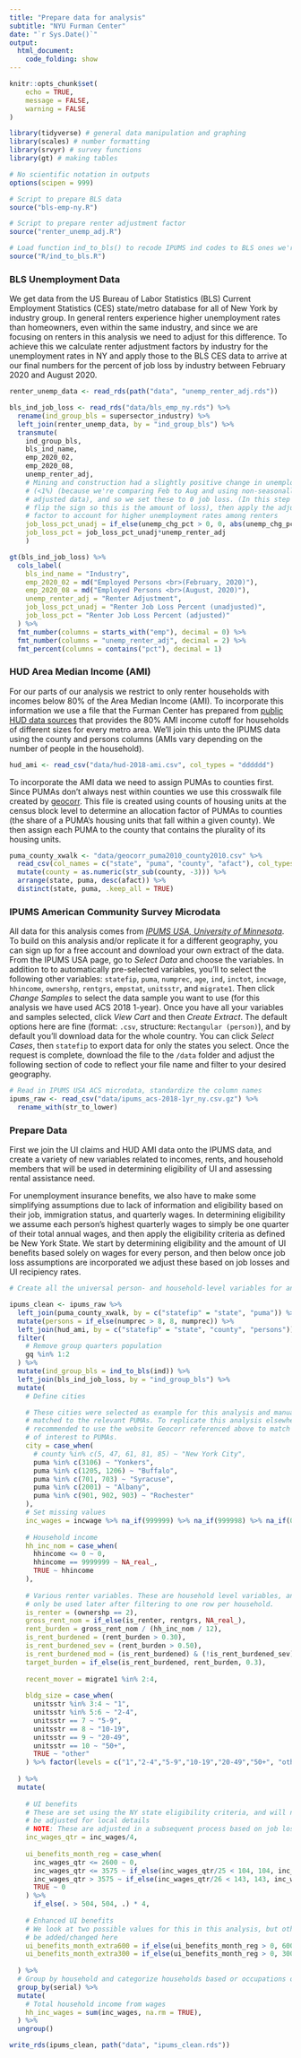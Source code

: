```yaml
---
title: "Prepare data for analysis"
subtitle: "NYU Furman Center"
date: "`r Sys.Date()`"
output: 
  html_document:
    code_folding: show
---
```


```r
knitr::opts_chunk$set(
	echo = TRUE,
	message = FALSE,
	warning = FALSE
)
```

```r
library(tidyverse) # general data manipulation and graphing
library(scales) # number formatting
library(srvyr) # survey functions
library(gt) # making tables

# No scientific notation in outputs
options(scipen = 999)
```


```r
# Script to prepare BLS data
source("bls-emp-ny.R")

# Script to prepare renter adjustment factor
source("renter_unemp_adj.R")

# Load function ind_to_bls() to recode IPUMS ind codes to BLS ones we're using
source("R/ind_to_bls.R")
```

### BLS Unemployment Data

We get data from the US Bureau of Labor Statistics (BLS) Current Employment Statistics (CES) state/metro database for all of New York by industry group. In general renters experience higher unemployment rates than homeowners, even within the same industry, and since we are focusing on renters in this analysis we need to adjust for this difference. To achieve this we calculate renter adjustment factors by industry for the unemployment rates in NY and apply those to the BLS CES data to arrive at our final numbers for the percent of job loss by industry between February 2020 and August 2020.

```r
renter_unemp_data <- read_rds(path("data", "unemp_renter_adj.rds"))

bls_ind_job_loss <- read_rds("data/bls_emp_ny.rds") %>% 
  rename(ind_group_bls = supersector_industry) %>% 
  left_join(renter_unemp_data, by = "ind_group_bls") %>% 
  transmute(
    ind_group_bls,
    bls_ind_name,
    emp_2020_02,
    emp_2020_08,
    unemp_renter_adj,
    # Mining and construction had a slightly positive change in unemployment
    # (<1%) (because we're comparing Feb to Aug and using non-seasonally
    # adjusted data), and so we set these to 0 job loss. (In this step we also
    # flip the sign so this is the amount of loss), then apply the adjustment
    # factor to account for higher unemployment rates among renters
    job_loss_pct_unadj = if_else(unemp_chg_pct > 0, 0, abs(unemp_chg_pct)),
    job_loss_pct = job_loss_pct_unadj*unemp_renter_adj
    )

gt(bls_ind_job_loss) %>% 
  cols_label(
    bls_ind_name = "Industry",
    emp_2020_02 = md("Employed Persons <br>(February, 2020)"),
    emp_2020_08 = md("Employed Persons <br>(August, 2020)"),
    unemp_renter_adj = "Renter Adjustment",
    job_loss_pct_unadj = "Renter Job Loss Percent (unadjusted)",
    job_loss_pct = "Renter Job Loss Percent (adjusted)"
  ) %>% 
  fmt_number(columns = starts_with("emp"), decimal = 0) %>% 
  fmt_number(columns = "unemp_renter_adj", decimal = 2) %>% 
  fmt_percent(columns = contains("pct"), decimal = 1)
```

### HUD Area Median Income (AMI)

For our parts of our analysis we restrict to only renter households with incomes below 80% of the Area Median Income (AMI). To incorporate this information we use a file that the Furman Center has prepared from [public HUD data sources](https://www.huduser.gov/portal/datasets/il.html#2018_data) that provides the 80% AMI income cutoff for households of different sizes for every metro area. We'll join this unto the IPUMS data using the county and persons columns (AMIs vary depending on the number of people in the household). 

```r
hud_ami <- read_csv("data/hud-2018-ami.csv", col_types = "dddddd")
```

To incorporate the AMI data we need to assign PUMAs to counties first. Since PUMAs don't always nest within counties we use this crosswalk file created by [geocorr](http://mcdc.missouri.edu/applications/geocorr2014.html). This file is created using counts of housing units at the census block level to determine an allocation factor of PUMAs to counties (the share of a PUMA's housing units that fall within a given county). We then assign each PUMA to the county that contains the plurality of its housing units.

```r
puma_county_xwalk <- "data/geocorr_puma2010_county2010.csv" %>% 
  read_csv(col_names = c("state", "puma", "county", "afact"), col_types = "ddd____d", skip = 2) %>% 
  mutate(county = as.numeric(str_sub(county, -3))) %>% 
  arrange(state, puma, desc(afact)) %>% 
  distinct(state, puma, .keep_all = TRUE)
```


### IPUMS American Community Survey Microdata

All data for this analysis comes from [_IPUMS USA, University of Minnesota_](https://usa.ipums.org/). To build on this analysis and/or replicate it for a different geography, you can sign up for a free account and download your own extract of the data. From the IPUMS USA page, go to _Select Data_ and choose the variables. In addition to to automatically pre-selected variables, you'll to select the following other variables: `statefip`, `puma`, `numprec`, `age`, `ind`, `inctot`, `incwage`, `hhincome`, `ownershp`, `rentgrs`, `empstat`, `unitsstr`, and `migrate1`. Then click _Change Samples_ to select the data sample you want to use (for this analysis we have used ACS 2018 1-year). Once you have all your variables and samples selected, click _View Cart_ and then _Create Extract_. The default options here are fine (format: `.csv`, structure: `Rectangular (person)`), and by default you'll download data for the whole country. You can click _Select Cases_, then `statefip` to export data for only the states you select. Once the request is complete, download the file to the `/data` folder and adjust the following section of code to reflect your file name and filter to your desired geography.

```r
# Read in IPUMS USA ACS microdata, standardize the column names
ipums_raw <- read_csv("data/ipums_acs-2018-1yr_ny.csv.gz") %>% 
  rename_with(str_to_lower)
```


### Prepare Data

First we join the UI claims and HUD AMI data onto the IPUMS data, and create a variety of new variables related to incomes, rents, and household members that will be used in determining eligibility of UI and assessing rental assistance need. 

For unemployment insurance benefits, we also have to make some simplifying assumptions due to lack of information and eligibility based on their job, immigration status, and quarterly wages. In determining eligibility we assume each person's highest quarterly wages to simply be one quarter of their total annual wages, and then apply the eligibility criteria as defined be New York State. We start by determining eligibility and the amount of UI benefits based solely on wages for every person, and then below once job loss assumptions are incorporated we adjust these based on job losses and UI recipiency rates. 
 
```r
# Create all the universal person- and household-level variables for analysis

ipums_clean <- ipums_raw %>% 
  left_join(puma_county_xwalk, by = c("statefip" = "state", "puma")) %>% 
  mutate(persons = if_else(numprec > 8, 8, numprec)) %>% 
  left_join(hud_ami, by = c("statefip" = "state", "county", "persons")) %>% 
  filter(
    # Remove group quarters population
    gq %in% 1:2 
  ) %>% 
  mutate(ind_group_bls = ind_to_bls(ind)) %>% 
  left_join(bls_ind_job_loss, by = "ind_group_bls") %>% 
  mutate(
    # Define cities

    # These cities were selected as example for this analysis and manually
    # matched to the relevant PUMAs. To replicate this analysis elsewhere it's
    # recommended to use the website Geocorr referenced above to match areas
    # of interest to PUMAs.
    city = case_when(
      # county %in% c(5, 47, 61, 81, 85) ~ "New York City",
      puma %in% c(3106) ~ "Yonkers",
      puma %in% c(1205, 1206) ~ "Buffalo",
      puma %in% c(701, 703) ~ "Syracuse",
      puma %in% c(2001) ~ "Albany",
      puma %in% c(901, 902, 903) ~ "Rochester"
    ),
    # Set missing values
    inc_wages = incwage %>% na_if(999999) %>% na_if(999998) %>% na_if(0),
    
    # Household income
    hh_inc_nom = case_when(
      hhincome <= 0 ~ 0,
      hhincome == 9999999 ~ NA_real_, 
      TRUE ~ hhincome
    ),
  
    # Various renter variables. These are household level variables, and will
    # only be used later after filtering to one row per household.
    is_renter = (ownershp == 2),
    gross_rent_nom = if_else(is_renter, rentgrs, NA_real_),
    rent_burden = gross_rent_nom / (hh_inc_nom / 12),
    is_rent_burdened = (rent_burden > 0.30),
    is_rent_burdened_sev = (rent_burden > 0.50),
    is_rent_burdened_mod = (is_rent_burdened) & (!is_rent_burdened_sev),
    target_burden = if_else(is_rent_burdened, rent_burden, 0.3),
    
    recent_mover = migrate1 %in% 2:4,
    
    bldg_size = case_when(
      unitsstr %in% 3:4 ~ "1",
      unitsstr %in% 5:6 ~ "2-4",
      unitsstr == 7 ~ "5-9",
      unitsstr == 8 ~ "10-19",
      unitsstr == 9 ~ "20-49",
      unitsstr == 10 ~ "50+",
      TRUE ~ "other"
    ) %>% factor(levels = c("1","2-4","5-9","10-19","20-49","50+", "other")),
    
  ) %>% 
  mutate(
    
    # UI benefits
    # These are set using the NY state eligibility criteria, and will need to
    # be adjusted for local details 
    # NOTE: These are adjusted in a subsequent process based on job loss assumptions
    inc_wages_qtr = inc_wages/4,
    
    ui_benefits_month_reg = case_when(
      inc_wages_qtr <= 2600 ~ 0,
      inc_wages_qtr <= 3575 ~ if_else(inc_wages_qtr/25 < 104, 104, inc_wages_qtr/25),
      inc_wages_qtr > 3575 ~ if_else(inc_wages_qtr/26 < 143, 143, inc_wages_qtr/26),
      TRUE ~ 0
    ) %>% 
      if_else(. > 504, 504, .) * 4,
    
    # Enhanced UI benefits
    # We look at two possible values for this in this analysis, but others can
    # be added/changed here
    ui_benefits_month_extra600 = if_else(ui_benefits_month_reg > 0, 600, 0) * 4,
    ui_benefits_month_extra300 = if_else(ui_benefits_month_reg > 0, 300, 0) * 4,
    
  ) %>% 
  # Group by household and categorize households based or occupations of members
  group_by(serial) %>% 
  mutate(
    # Total household income from wages
    hh_inc_wages = sum(inc_wages, na.rm = TRUE),
  ) %>% 
  ungroup()

write_rds(ipums_clean, path("data", "ipums_clean.rds"))
```
